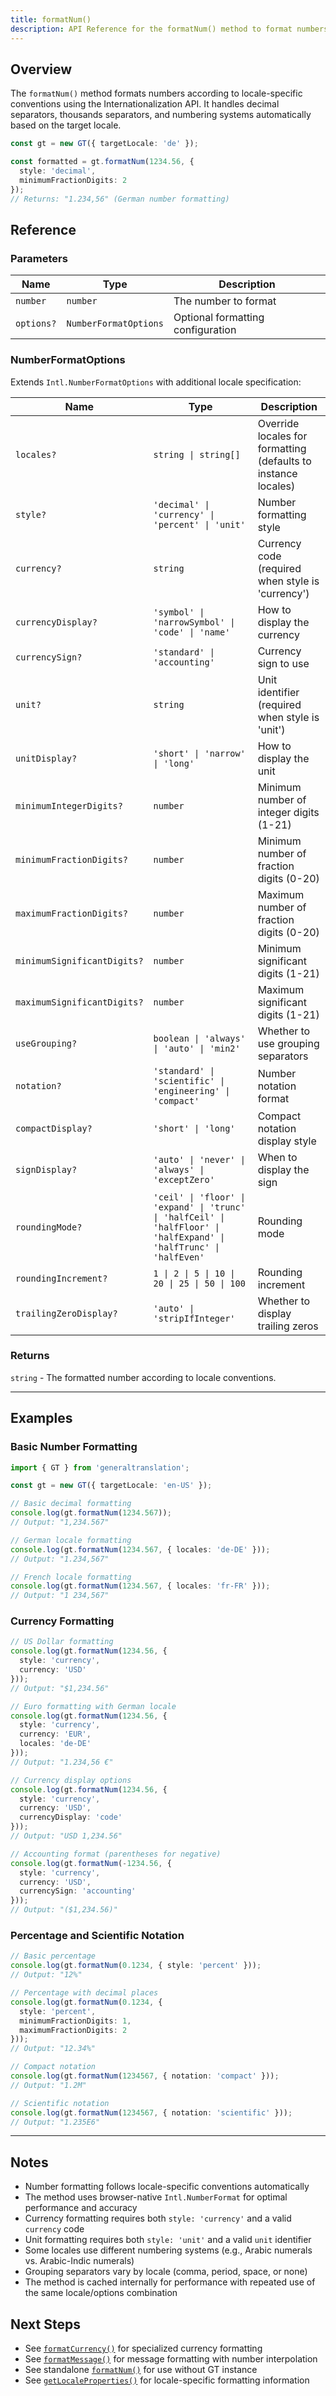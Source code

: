 ```yaml
---
title: formatNum()
description: API Reference for the formatNum() method to format numbers according to locale conventions
---
```


## Overview

The `formatNum()` method formats numbers according to locale-specific conventions using the Internationalization API.
It handles decimal separators, thousands separators, and numbering systems automatically based on the target locale.

```typescript
const gt = new GT({ targetLocale: 'de' });

const formatted = gt.formatNum(1234.56, {
  style: 'decimal',
  minimumFractionDigits: 2
});
// Returns: "1.234,56" (German number formatting)
```


## Reference

### Parameters

| Name | Type | Description |
|------|------|-------------|
| `number` | `number` | The number to format |
| `options?` | `NumberFormatOptions` | Optional formatting configuration |

### NumberFormatOptions

Extends `Intl.NumberFormatOptions` with additional locale specification:

| Name | Type | Description |
|------|------|-------------|
| `locales?` | `string \| string[]` | Override locales for formatting (defaults to instance locales) |
| `style?` | `'decimal' \| 'currency' \| 'percent' \| 'unit'` | Number formatting style |
| `currency?` | `string` | Currency code (required when style is 'currency') |
| `currencyDisplay?` | `'symbol' \| 'narrowSymbol' \| 'code' \| 'name'` | How to display the currency |
| `currencySign?` | `'standard' \| 'accounting'` | Currency sign to use |
| `unit?` | `string` | Unit identifier (required when style is 'unit') |
| `unitDisplay?` | `'short' \| 'narrow' \| 'long'` | How to display the unit |
| `minimumIntegerDigits?` | `number` | Minimum number of integer digits (1-21) |
| `minimumFractionDigits?` | `number` | Minimum number of fraction digits (0-20) |
| `maximumFractionDigits?` | `number` | Maximum number of fraction digits (0-20) |
| `minimumSignificantDigits?` | `number` | Minimum significant digits (1-21) |
| `maximumSignificantDigits?` | `number` | Maximum significant digits (1-21) |
| `useGrouping?` | `boolean \| 'always' \| 'auto' \| 'min2'` | Whether to use grouping separators |
| `notation?` | `'standard' \| 'scientific' \| 'engineering' \| 'compact'` | Number notation format |
| `compactDisplay?` | `'short' \| 'long'` | Compact notation display style |
| `signDisplay?` | `'auto' \| 'never' \| 'always' \| 'exceptZero'` | When to display the sign |
| `roundingMode?` | `'ceil' \| 'floor' \| 'expand' \| 'trunc' \| 'halfCeil' \| 'halfFloor' \| 'halfExpand' \| 'halfTrunc' \| 'halfEven'` | Rounding mode |
| `roundingIncrement?` | `1 \| 2 \| 5 \| 10 \| 20 \| 25 \| 50 \| 100` | Rounding increment |
| `trailingZeroDisplay?` | `'auto' \| 'stripIfInteger'` | Whether to display trailing zeros |

### Returns

`string` - The formatted number according to locale conventions.

---

## Examples

### Basic Number Formatting

```typescript copy
import { GT } from 'generaltranslation';

const gt = new GT({ targetLocale: 'en-US' });

// Basic decimal formatting
console.log(gt.formatNum(1234.567));
// Output: "1,234.567"

// German locale formatting
console.log(gt.formatNum(1234.567, { locales: 'de-DE' }));
// Output: "1.234,567"

// French locale formatting  
console.log(gt.formatNum(1234.567, { locales: 'fr-FR' }));
// Output: "1 234,567"
```

### Currency Formatting

```typescript copy
// US Dollar formatting
console.log(gt.formatNum(1234.56, {
  style: 'currency',
  currency: 'USD'
}));
// Output: "$1,234.56"

// Euro formatting with German locale
console.log(gt.formatNum(1234.56, {
  style: 'currency',
  currency: 'EUR',
  locales: 'de-DE'
}));
// Output: "1.234,56 €"

// Currency display options
console.log(gt.formatNum(1234.56, {
  style: 'currency',
  currency: 'USD',
  currencyDisplay: 'code'
}));
// Output: "USD 1,234.56"

// Accounting format (parentheses for negative)
console.log(gt.formatNum(-1234.56, {
  style: 'currency',
  currency: 'USD',
  currencySign: 'accounting'
}));
// Output: "($1,234.56)"
```

### Percentage and Scientific Notation

```typescript copy
// Basic percentage
console.log(gt.formatNum(0.1234, { style: 'percent' }));
// Output: "12%"

// Percentage with decimal places
console.log(gt.formatNum(0.1234, {
  style: 'percent',
  minimumFractionDigits: 1,
  maximumFractionDigits: 2
}));
// Output: "12.34%"

// Compact notation
console.log(gt.formatNum(1234567, { notation: 'compact' }));
// Output: "1.2M"

// Scientific notation
console.log(gt.formatNum(1234567, { notation: 'scientific' }));
// Output: "1.235E6"
```

---

## Notes

* Number formatting follows locale-specific conventions automatically
* The method uses browser-native `Intl.NumberFormat` for optimal performance and accuracy
* Currency formatting requires both `style: 'currency'` and a valid `currency` code
* Unit formatting requires both `style: 'unit'` and a valid `unit` identifier
* Some locales use different numbering systems (e.g., Arabic numerals vs. Arabic-Indic numerals)
* Grouping separators vary by locale (comma, period, space, or none)
* The method is cached internally for performance with repeated use of the same locale/options combination

## Next Steps

* See [`formatCurrency()`](/docs/core/class/methods/formatting/formatCurrency) for specialized currency formatting
* See [`formatMessage()`](/docs/core/class/methods/formatting/formatMessage) for message formatting with number interpolation
* See standalone [`formatNum()`](/docs/core/functions/formatting/formatNum) for use without GT instance
* See [`getLocaleProperties()`](/docs/core/class/methods/locales/getLocaleProperties) for locale-specific formatting information
